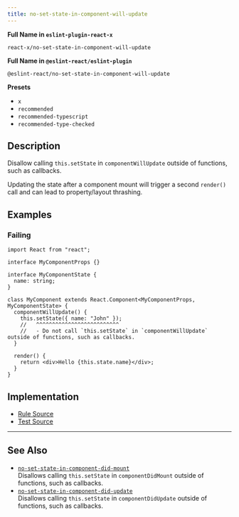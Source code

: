 ```yaml
---
title: no-set-state-in-component-will-update
---
```


**Full Name in `eslint-plugin-react-x`**

```plain copy
react-x/no-set-state-in-component-will-update
```

**Full Name in `@eslint-react/eslint-plugin`**

```plain copy
@eslint-react/no-set-state-in-component-will-update
```

**Presets**

- `x`
- `recommended`
- `recommended-typescript`
- `recommended-type-checked`

## Description

Disallow calling `this.setState` in `componentWillUpdate` outside of functions, such as callbacks.

Updating the state after a component mount will trigger a second `render()` call and can lead to property/layout thrashing.

## Examples

### Failing

```tsx
import React from "react";

interface MyComponentProps {}

interface MyComponentState {
  name: string;
}

class MyComponent extends React.Component<MyComponentProps, MyComponentState> {
  componentWillUpdate() {
    this.setState({ name: "John" });
    //   ^^^^^^^^^^^^^^^^^^^^^^^^^^
    //   - Do not call `this.setState` in `componentWillUpdate` outside of functions, such as callbacks.
  }

  render() {
    return <div>Hello {this.state.name}</div>;
  }
}
```

## Implementation

- [Rule Source](https://github.com/Rel1cx/eslint-react/tree/main/packages/plugins/eslint-plugin-react-x/src/rules/no-set-state-in-component-will-update.ts)
- [Test Source](https://github.com/Rel1cx/eslint-react/tree/main/packages/plugins/eslint-plugin-react-x/src/rules/no-set-state-in-component-will-update.spec.ts)

---

## See Also

- [`no-set-state-in-component-did-mount`](./no-set-state-in-component-did-mount)\
  Disallows calling `this.setState` in `componentDidMount` outside of functions, such as callbacks.
- [`no-set-state-in-component-did-update`](./no-set-state-in-component-did-update)\
  Disallows calling `this.setState` in `componentDidUpdate` outside of functions, such as callbacks.
